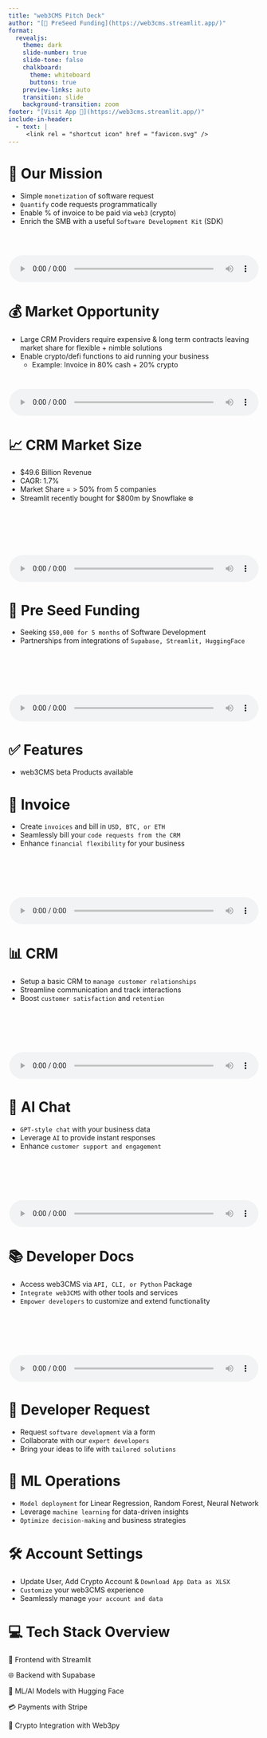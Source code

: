 ---
title: "web3CMS Pitch Deck"
author: "[🌱 PreSeed Funding](https://web3cms.streamlit.app/)"
format:
  revealjs: 
    theme: dark
    slide-number: true
    slide-tone: false
    chalkboard: 
      theme: whiteboard
      buttons: true
    preview-links: auto
    transition: slide
    background-transition: zoom
footer: "[Visit App 🚝](https://web3cms.streamlit.app/)"
include-in-header:
  - text: |
     <link rel = "shortcut icon" href = "favicon.svg" />
---

# 📑 Our Mission

-   Simple `monetization` of software request
-   `Quantify` code requests programmatically
-   Enable % of invoice to be paid via `web3` (crypto)
-   Enrich the SMB with a useful `Software Development Kit` (SDK)

<div style="text-align: center;">
  <audio controls style="width: 500px; height: 100px;">
    <source src="our_mission.mp3" type="audio/mpeg">
    Your browser does not support the audio element.
  </audio>
</div>

# 💰 Market Opportunity

-   Large CRM Providers require expensive & long term contracts leaving market share for flexible + nimble solutions 
-   Enable crypto/defi functions to aid running your business 
    -   Example: Invoice in 80% cash + 20% crypto
    
<div style="text-align: center;">
  <audio controls style="width: 500px; height: 80px;">
    <source src="bus_op.mp3" type="audio/mpeg">
    Your browser does not support the audio element.
  </audio>
</div>

# 📈 CRM Market Size

-   \$49.6 Billion Revenue
-   CAGR: 1.7%
-   Market Share = \> 50% from 5 companies
-   Streamlit recently bought for \$800m by Snowflake ❄️

<div style="text-align: center;">
  <audio controls style="width: 500px; height: 140px;">
    <source src="crm_size.mp3" type="audio/mpeg">
    Your browser does not support the audio element.
  </audio>
</div>

# 🌱 Pre Seed Funding

-   Seeking `$50,000 for 5 months` of Software Development
-   Partnerships from integrations of `Supabase, Streamlit, HuggingFace`

<div style="text-align: center;">
  <audio controls style="width: 500px; height: 140px;">
    <source src="funding.mp3" type="audio/mpeg">
    Your browser does not support the audio element.
  </audio>
</div>

# ✅ Features

-   web3CMS beta Products available

# 📑 Invoice

-   Create `invoices` and bill in `USD, BTC, or ETH`
-   Seamlessly bill your `code requests from the CRM`
-   Enhance `financial flexibility` for your business

<div style="text-align: center;">
  <audio controls style="width: 500px; height: 140px;">
    <source src="invoicing.mp3" type="audio/mpeg">
    Your browser does not support the audio element.
  </audio>
</div>

# 📊 CRM

-   Setup a basic CRM to `manage customer relationships`
-   Streamline communication and track interactions
-   Boost `customer satisfaction` and `retention`

<div style="text-align: center;">
  <audio controls style="width: 500px; height: 140px;">
    <source src="crm.mp3" type="audio/mpeg">
    Your browser does not support the audio element.
  </audio>
</div>

# 💬 AI Chat

-   `GPT-style chat` with your business data
-   Leverage `AI` to provide instant responses
-   Enhance `customer support and engagement`

<div style="text-align: center;">
  <audio controls style="width: 500px; height: 140px;">
    <source src="ai_chat.mp3" type="audio/mpeg">
    Your browser does not support the audio element.
  </audio>
</div>

# 📚 Developer Docs

-   Access web3CMS via `API, CLI, or Python` Package
-   `Integrate web3CMS` with other tools and services
-   `Empower developers` to customize and extend functionality

<div style="text-align: center;">
  <audio controls style="width: 500px; height: 140px;">
    <source src="dev_docs.mp3" type="audio/mpeg">
    Your browser does not support the audio element.
  </audio>
</div>

# 🚀 Developer Request

-   Request `software development` via a form
-   Collaborate with our `expert developers`
-   Bring your ideas to life with `tailored solutions`

# 👾 ML Operations

-   `Model deployment` for Linear Regression, Random Forest, Neural Network
-   Leverage `machine learning` for data-driven insights
-   `Optimize decision-making` and business strategies

# 🛠️ Account Settings

-   Update User, Add Crypto Account & `Download App Data as XLSX`
-   `Customize` your web3CMS experience
-   Seamlessly manage `your account and data`

# 💻 Tech Stack Overview

🎈 Frontend with Streamlit

🌐 Backend with Supabase

🤖 ML/AI Models with Hugging Face

💳 Payments with Stripe

🚀 Crypto Integration with Web3py